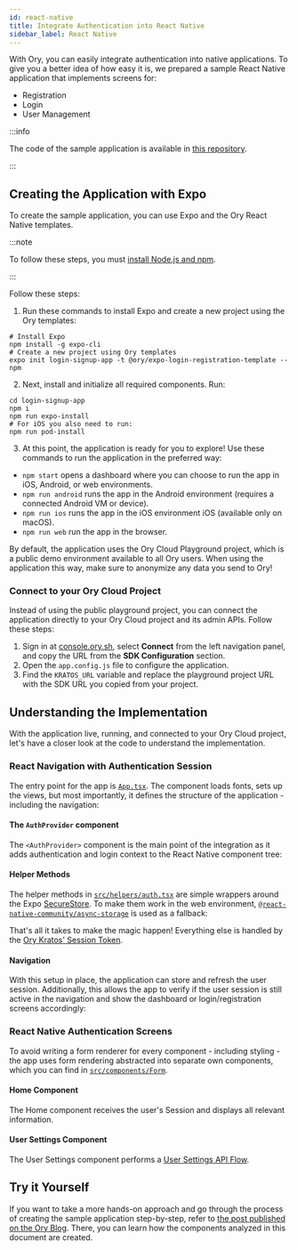 ```yaml
---
id: react-native
title: Integrate Authentication into React Native
sidebar_label: React Native
---
```



With Ory, you can easily integrate authentication into native applications. To give you a better idea of how easy it is, we
prepared a sample React Native application that implements screens for:

- Registration
- Login
- User Management

:::info

The code of the sample application is available in [this repository](https://github.com/ory/kratos-selfservice-ui-react-native).

:::

## Creating the Application with Expo

To create the sample application, you can use Expo and the Ory React Native templates.

:::note

To follow these steps, you must [install Node.js and npm](https://docs.npmjs.com/downloading-and-installing-node-js-and-npm).

:::

Follow these steps:

1. Run these commands to install Expo and create a new project using the Ory templates:

```shell
# Install Expo
npm install -g expo-cli
# Create a new project using Ory templates
expo init login-signup-app -t @ory/expo-login-registration-template --npm
```

2. Next, install and initialize all required components. Run:

```shell
cd login-signup-app
npm i
npm run expo-install
# For iOS you also need to run:
npm run pod-install
```

3. At this point, the application is ready for you to explore! Use these commands to run the application in the preferred way:

- `npm start` opens a dashboard where you can choose to run the app in iOS, Android, or web environments.
- `npm run android` runs the app in the Android environment (requires a connected Android VM or device).
- `npm run ios` runs the app in the iOS environment iOS (available only on macOS).
- `npm run web` run the app in the browser.

By default, the application uses the Ory Cloud Playground project, which is a public demo environment available to all Ory users.
When using the application this way, make sure to anonymize any data you send to Ory!

### Connect to your Ory Cloud Project

Instead of using the public playground project, you can connect the application directly to your Ory Cloud project and its admin
APIs. Follow these steps:

1. Sign in at [console.ory.sh](https://console.ory.sh/), select **Connect** from the left navigation panel, and copy the URL from
   the **SDK Configuration** section.
2. Open the `app.config.js` file to configure the application.
3. Find the `KRATOS_URL` variable and replace the playground project URL with the SDK URL you copied from your project.

<CodeFromRemote lang="js" src="https://github.com/ory/kratos-selfservice-ui-react-native/blob/master/app.config.js" />

## Understanding the Implementation

With the application live, running, and connected to your Ory Cloud project, let's have a closer look at the code to understand
the implementation.

### React Navigation with Authentication Session

The entry point for the app is [`App.tsx`](https://github.com/ory/kratos-selfservice-ui-react-native/blob/master/App.tsx). The
component loads fonts, sets up the views, but most importantly, it defines the structure of the application - including the
navigation:

<CodeFromRemote
  lang="tsx"
  startAt="export default"
  src="https://github.com/ory/kratos-selfservice-ui-react-native/blob/master/App.tsx"
/>

#### The `AuthProvider` component

The `<AuthProvider>` component is the main point of the integration as it adds authentication and login context to the React
Native component tree:

<CodeFromRemote
  lang="tsx"
  startAt="export default"
  src="https://github.com/ory/kratos-selfservice-ui-react-native/blob/master/src/components/AuthProvider.tsx"
/>

#### Helper Methods

The helper methods in
[`src/helpers/auth.tsx`](https://github.com/ory/kratos-selfservice-ui-react-native/blob/master/src/helpers/auth.tsx) are simple
wrappers around the Expo [SecureStore](https://docs.expo.io/versions/latest/sdk/securestore/). To make them work in the web
environment, [`@react-native-community/async-storage`](https://github.com/react-native-async-storage/async-storage) is used as a
fallback:

<CodeFromRemote
  lang="tsx"
  startAt="// getAuthenticatedSession"
  src="https://github.com/ory/kratos-selfservice-ui-react-native/blob/master/src/helpers/auth.tsx"
/>

That's all it takes to make the magic happen! Everything else is handled by the
[Ory Kratos' Session Token](https://www.ory.sh/kratos/docs/guides/login-session).

#### Navigation

With this setup in place, the application can store and refresh the user session. Additionally, this allows the app to verify if
the user session is still active in the navigation and show the dashboard or login/registration screens accordingly:

<CodeFromRemote
  lang="tsx"
  startAt="export default"
  src="https://github.com/ory/kratos-selfservice-ui-react-native/blob/master/src/components/Navigation.tsx"
/>

### React Native Authentication Screens

To avoid writing a form renderer for every component - including styling - the app uses form rendering abstracted into separate
own components, which you can find in
[`src/components/Form`](https://github.com/ory/kratos-selfservice-ui-react-native/tree/master/src/components/Form).

#### Home Component

The Home component receives the user's Session and displays all relevant information.

<CodeFromRemote
  lang="tsx"
  startAt="const Home ="
  src="https://github.com/ory/kratos-selfservice-ui-react-native/blob/master/src/components/Routes/Home.tsx"
/>

#### User Settings Component

The User Settings component performs a [User Settings API Flow](https://www.ory.sh/kratos/docs/self-service/flows/user-settings).

<CodeFromRemote
  lang="tsx"
  startAt="const Settings ="
  src="https://github.com/ory/kratos-selfservice-ui-react-native/blob/master/src/components/Routes/Settings.tsx"
/>

## Try it Yourself

If you want to take a more hands-on approach and go through the process of creating the sample application step-by-step, refer to
[the post published on the Ory Blog](https://www.ory.sh/login-react-native-authentication-example-api/#adding-authentication-to-a-react-native-app-from-scratch).
There, you can learn how the components analyzed in this document are created.
